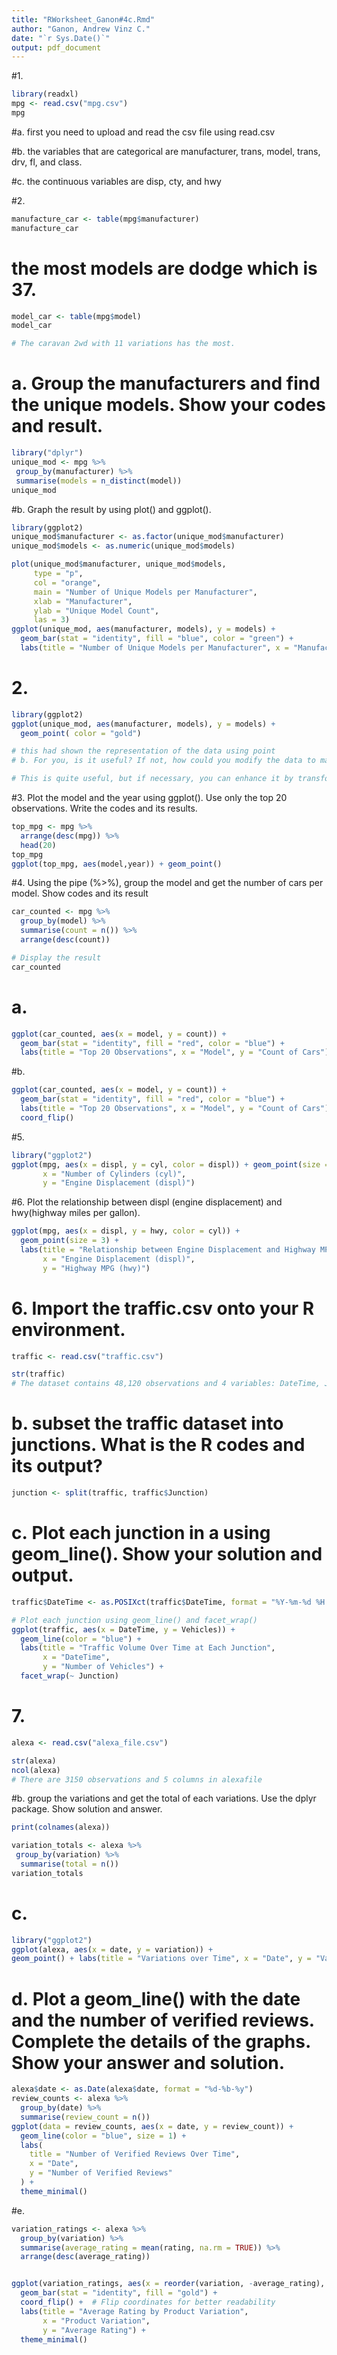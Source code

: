 ```yaml
---
title: "RWorksheet_Ganon#4c.Rmd"
author: "Ganon, Andrew Vinz C."
date: "`r Sys.Date()`"
output: pdf_document
---
```


#1.
```r
library(readxl)
mpg <- read.csv("mpg.csv")
mpg
```
#a. first you need to upload and read the csv file using read.csv

#b. the variables that are categorical are manufacturer, trans, model, trans, drv, fl, and class.

#c. the continuous variables are disp, cty, and hwy

#2.
```r
manufacture_car <- table(mpg$manufacturer)
manufacture_car

```
# the most models are dodge which is 37. 

```r
model_car <- table(mpg$model)
model_car

# The caravan 2wd with 11 variations has the most.
```

# a. Group the manufacturers and find the unique models. Show your codes and result.

```r
library("dplyr")
unique_mod <- mpg %>%
 group_by(manufacturer) %>%
 summarise(models = n_distinct(model))
unique_mod
```

#b. Graph the result by using plot() and ggplot(). 
```r
library(ggplot2)
unique_mod$manufacturer <- as.factor(unique_mod$manufacturer)
unique_mod$models <- as.numeric(unique_mod$models)
```

```r
plot(unique_mod$manufacturer, unique_mod$models,
     type = "p",
     col = "orange",
     main = "Number of Unique Models per Manufacturer",
     xlab = "Manufacturer",
     ylab = "Unique Model Count",
     las = 3)
ggplot(unique_mod, aes(manufacturer, models), y = models) +
  geom_bar(stat = "identity", fill = "blue", color = "green") +
  labs(title = "Number of Unique Models per Manufacturer", x = "Manufacturer", y = "Unique Model Count")
```

# 2.
```r
library(ggplot2)
ggplot(unique_mod, aes(manufacturer, models), y = models) +
  geom_point( color = "gold")

# this had shown the representation of the data using point
# b. For you, is it useful? If not, how could you modify the data to make it more informative?

# This is quite useful, but if necessary, you can enhance it by transforming the data, summarizing it, using color to categorize, and exploring interactive tools.
```

#3. Plot the model and the year using ggplot(). Use only the top 20 observations. Write the codes and its results.
```r

top_mpg <- mpg %>%
  arrange(desc(mpg)) %>%
  head(20)
top_mpg
ggplot(top_mpg, aes(model,year)) + geom_point()
```
#4. Using the pipe (%>%), group the model and get the number of cars per model. Show codes and its result
```r
car_counted <- mpg %>%
  group_by(model) %>%        
  summarise(count = n()) %>% 
  arrange(desc(count))     

# Display the result
car_counted
```
# a.  
```r
ggplot(car_counted, aes(x = model, y = count)) +
  geom_bar(stat = "identity", fill = "red", color = "blue") +
  labs(title = "Top 20 Observations", x = "Model", y = "Count of Cars")
```
#b. 
```r
ggplot(car_counted, aes(x = model, y = count)) +
  geom_bar(stat = "identity", fill = "red", color = "blue") +
  labs(title = "Top 20 Observations", x = "Model", y = "Count of Cars") +
  coord_flip()
```
#5.

```r
library("ggplot2")
ggplot(mpg, aes(x = displ, y = cyl, color = displ)) + geom_point(size = 3) +  labs(title = "Relationship between No. of Cylinders and Engine Displacement",
       x = "Number of Cylinders (cyl)",
       y = "Engine Displacement (displ)")
```

#6. Plot the relationship between displ (engine displacement) and hwy(highway miles per gallon). 

```r
ggplot(mpg, aes(x = displ, y = hwy, color = cyl)) +
  geom_point(size = 3) +  
  labs(title = "Relationship between Engine Displacement and Highway MPG",
       x = "Engine Displacement (displ)",
       y = "Highway MPG (hwy)")
```
# 6. Import the traffic.csv onto your R environment.
```r
traffic <- read.csv("traffic.csv")
```


```r
str(traffic)
# The dataset contains 48,120 observations and 4 variables: DateTime, Junction, Vehicles, and ID.
```
# b. subset the traffic dataset into junctions. What is the R codes and its output?
```r
junction <- split(traffic, traffic$Junction)

```
# c. Plot each junction in a using geom_line(). Show your solution and output.
```r
traffic$DateTime <- as.POSIXct(traffic$DateTime, format = "%Y-%m-%d %H:%M:%S")

# Plot each junction using geom_line() and facet_wrap()
ggplot(traffic, aes(x = DateTime, y = Vehicles)) +
  geom_line(color = "blue") +
  labs(title = "Traffic Volume Over Time at Each Junction",
       x = "DateTime",
       y = "Number of Vehicles") +
  facet_wrap(~ Junction)  

```
# 7.
```r
alexa <- read.csv("alexa_file.csv")
```
```r
str(alexa)
ncol(alexa)
# There are 3150 observations and 5 columns in alexafile

```
#b. group the variations and get the total of each variations. Use the dplyr package. Show solution and answer.
```r
print(colnames(alexa))

variation_totals <- alexa %>%
 group_by(variation) %>%
  summarise(total = n())
variation_totals
```
# c. 
```r
library("ggplot2")
ggplot(alexa, aes(x = date, y = variation)) +
geom_point() + labs(title = "Variations over Time", x = "Date", y = "Variation", color = "Verified")
```
# d. Plot a geom_line() with the date and the number of verified reviews. Complete the details of the graphs. Show your answer and solution.
```r

alexa$date <- as.Date(alexa$date, format = "%d-%b-%y")
review_counts <- alexa %>%
  group_by(date) %>%
  summarise(review_count = n())
ggplot(data = review_counts, aes(x = date, y = review_count)) +
  geom_line(color = "blue", size = 1) +
  labs(
    title = "Number of Verified Reviews Over Time",
    x = "Date",
    y = "Number of Verified Reviews"
  ) +
  theme_minimal()
```
#e. 
```r
variation_ratings <- alexa %>%
  group_by(variation) %>%
  summarise(average_rating = mean(rating, na.rm = TRUE)) %>%
  arrange(desc(average_rating))


ggplot(variation_ratings, aes(x = reorder(variation, -average_rating), y = average_rating)) +
  geom_bar(stat = "identity", fill = "gold") +
  coord_flip() +  # Flip coordinates for better readability
  labs(title = "Average Rating by Product Variation",
       x = "Product Variation",
       y = "Average Rating") +
  theme_minimal()
```





